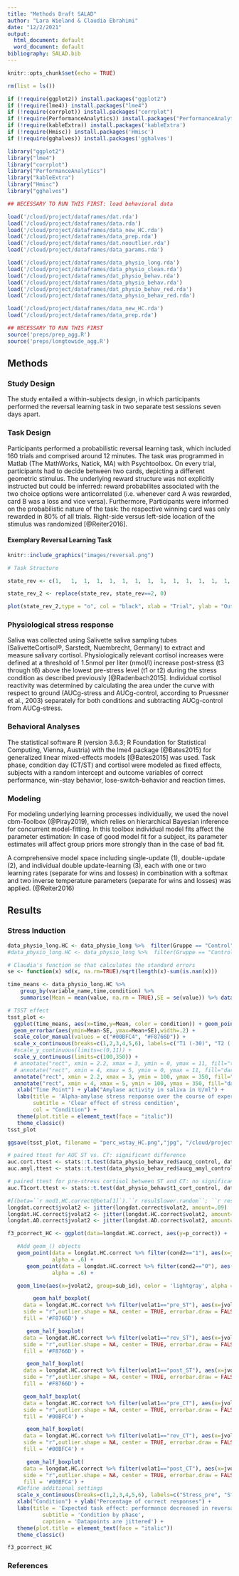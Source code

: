 ```yaml
---
title: "Methods Draft SALAD"
author: "Lara Wieland & Claudia Ebrahimi"
date: "12/2/2021"
output:
  html_document: default
  word_document: default
bibliography: SALAD.bib
---
```


```r
knitr::opts_chunk$set(echo = TRUE)
```

```r
rm(list = ls()) 

if (!require(ggplot2)) install.packages("ggplot2")
if (!require(lme4)) install.packages("lme4")
if (!require(corrplot)) install.packages("corrplot")
if (!require(PerformanceAnalytics)) install.packages("PerformanceAnalytics")
if (!require(kableExtra)) install.packages('kableExtra')
if (!require(Hmisc)) install.packages('Hmisc')
if (!require(gghalves)) install.packages('gghalves')

library("ggplot2")
library("lme4")
library("corrplot")
library("PerformanceAnalytics")
library("kableExtra")
library("Hmisc")
library("gghalves")

```


```r
## NECESSARY TO RUN THIS FIRST: load behavioral data

load('/cloud/project/dataframes/dat.rda')
load('/cloud/project/dataframes/data.rda')
load('/cloud/project/dataframes/data_new_HC.rda')
load('/cloud/project/dataframes/data_prep.rda')
load('/cloud/project/dataframes/dat.nooutlier.rda')
load('/cloud/project/dataframes/data_params.rda')

load('/cloud/project/dataframes/data_physio_long.rda')
load('/cloud/project/dataframes/data_physio_clean.rda')
load('/cloud/project/dataframes/dat_physio_behav.rda')
load('/cloud/project/dataframes/data_physio_behav.rda')
load('/cloud/project/dataframes/dat_physio_behav_red.rda')
load('/cloud/project/dataframes/data_physio_behav_red.rda')

load('/cloud/project/dataframes/data_new_HC.rda')
load('/cloud/project/dataframes/data_prep.rda')

```

```r
## NECESSARY TO RUN THIS FIRST 
source('preps/prep_agg.R')
source('preps/longtowide_agg.R')
```

## Methods

### Study Design

The study entailed a within-subjects design, in which participants performed the reversal learning task in two separate test sessions seven days apart. 

### Task Design

Participants performed a probabilistic reversal learning task, which included 160 trials and comprised around 12 minutes. The task was programmed in Matlab (The MathWorks, Natick, MA) with Psychtoolbox. On every trial, participants had to decide between two cards, depicting a different geometric stimulus. The underlying reward structure was not explicitly instructed but could be inferred: reward probabilites associated with the two choice options were anticorrelated (i.e. whenever card A was rewarded, card B was a loss and vice versa). Furthermore, Participants were informed on the probabilistic nature of the task: the respective winning card was only rewarded in 80% of all trials. Right-side versus left-side location of the stimulus was randomized [@Reiter2016].

#### Exemplary Reversal Learning Task


```r

knitr::include_graphics("images/reversal.png")

```



```r
# Task Structure

state_rev <- c(1,	1,	1,	1,	1,	1,	1,	1,	1,	1,	1,	1,	1,	1,	1,	1,	1,	1,	1,	1,	1,	1,	1,	1,	1,	1,	1,	1,	1,	1,	1,	1,	1,	1,	1,	1,	1,	1,	1,	1,	1,	1,	1, 1,	1,	1,	1,	1,	1,	1,	1,	1,	1,	1,	1,	2,	2,	2,	2,	2,	2,	2,	2,	2,	2,	2,	2,	2,	2,	2,	1,	1,	1,	1,	1,	1,	1,	1,	1,	1,	1,	1,	1,	1,	1,	1,	1,	1,	1,	1,	2,	2,	2,	2,	2,	2,	2,	2,	2,	2,	2,	2,	2,	2,	2,	1,	1,	1,	1,	1,	1,	1,	1,	1,	1,	1,	1,	1,	1,	1,	1,	1,	1,	1,	1,	2,	2,	2,	2,	2,	2,	2,	2,	2,	2, 2,	2,	2,	2,	2,	2,	2,	2,	2,	2,	2,	2,	2,	2,	2,	2,	2,	2,	2,	2,	2,	2,	2,	2,	2,	2)

state_rev_2 <- replace(state_rev, state_rev==2, 0)

plot(state_rev_2,type = "o", col = "black", xlab = "Trial", ylab = "Outcome probability", main = "Contingencies")


```

### Physiological stress response

Saliva was collected using Salivette saliva sampling tubes (SalivetteCortisol®, Sarstedt, Nuembrecht, Germany) to extract and measure salivary cortisol. Physiologically relevant cortisol increases were defined at a threshold of 1.5nmol per liter (nmol/l) increase post-stress (t3 through t6) above the lowest pre-stress level (t1 or t2) during the stress condition as described previously [@Radenbach2015]. Individual cortisol reactivity was determined by calculating the area under the curve with respect to ground (AUCg-stress and AUCg-control, according to Pruessner et al., 2003) separately for both conditions and subtracting AUCg-control from AUCg-stress. 

### Behavioral Analyses

The statistical software R (version 3.6.3; R Foundation for Statistical Computing, Vienna, Austria) with the lme4 package (@Bates2015) for generalized linear mixed-effects models [@Bates2015] was used. Task phase, condition day (CT/ST) and cortisol were modeled as fixed effects, subjects with a random intercept and outcome variables of correct performance, win-stay behavior, lose-switch-behavior and reaction times.

### Modeling

For modeling underlying learning processes individually, we used the novel cbm-Toolbox (@Piray2019), which relies on hierarchical Bayesian inference for concurrent model-fitting. In this toolbox individual model fits affect the parameter estimation: In case of good model fit for a subject, its parameter estimates will affect group priors more strongly than in the case of bad fit.

A comprehensive model space including single-update (1), double-update (2), and individual double update-learning (3), each with one or two learning rates (separate for wins and losses) in combination with a softmax and two inverse temperature parameters (separate for wins and losses) was applied. (@Reiter2016)

## Results


### Stress Induction

```r

data_physio_long.HC <- data_physio_long %>%  filter(Gruppe == "Control", marker == "amyl")
#data_physio_long.HC <- data_physio_long %>%  filter(Gruppe == "Control", marker == "cort")

# Claudia's function se that calculates the standard errors
se <- function(x) sd(x, na.rm=TRUE)/sqrt(length(x)-sum(is.nan(x)))

time_means <- data_physio_long.HC %>%
    group_by(variable_name,time,condition) %>%
    summarise(Mean = mean(value, na.rm = TRUE),SE = se(value)) %>% data.frame()

# TSST effect
tsst_plot <- 
  ggplot(time_means, aes(x=time,y=Mean, color = condition)) + geom_point() + geom_line() +      
  geom_errorbar(aes(ymin=Mean-SE, ymax=Mean+SE),width=.2) +
  scale_color_manual(values = c("#00BFC4", "#F8766D")) +
  scale_x_continuous(breaks=c(1,2,3,4,5,6), labels=c("T1 (-30)", "T2 (-2)", "T3 (+10)","T4 (+15)","T5 (+30)","T6 (45)"), limits=c(0.5, 7)) +
  #scale_y_continuous(limits=c(0,11)) +
  scale_y_continuous(limits=c(100,350)) +
  # annotate("rect", xmin = 2.2, xmax = 3, ymin = 0, ymax = 11, fill="turquoise", alpha = .2) +
  # annotate("rect", xmin = 4, xmax = 5, ymin = 0, ymax = 11, fill="darkgrey", alpha = .2) +
  annotate("rect", xmin = 2.2, xmax = 3, ymin = 100, ymax = 350, fill="turquoise", alpha = .2) +
  annotate("rect", xmin = 4, xmax = 5, ymin = 100, ymax = 350, fill="darkgrey", alpha = .2) +
   xlab("Time Point") + ylab("Amylase activity in saliva in U/ml") +
   labs(title = 'Alpha-amylase stress response over the course of experimental session',
        subtitle = 'Clear effect of stress condition',
        col = "Condition") + 
   theme(plot.title = element_text(face = "italic"))
   theme_classic()
tsst_plot

ggsave(tsst_plot, filename = "perc_wstay_HC.png","jpg", "/cloud/project/plots/committee_plots")

# paired ttest for AUC ST vs. CT: significant difference
auc.cort.ttest <- stats::t.test(data_physio_behav_red$aucg_control, data_physio_behav_red$aucg_stress, paired = TRUE)
auc.amyl.ttest <- stats::t.test(data_physio_behav_red$aucg_amyl_control, data_physio_behav_red$aucg_amyl_stress, paired = TRUE)

# paired ttest for pre-stress cortisol between ST and CT: no significant difference
auc.T1cort.ttest <- stats::t.test(dat_physio_behav$t1_cort_control, dat_physio_behav$t1_cort_stress, paired = TRUE)
```

```r
#[(beta=``r mod1.HC.correct@beta[1]`).``r resul$lower.random``; ``r resul$upper.random``], z=``r resul$zval.random``, p=``r resul$pval.random``, see Figure x). 
longdat.correct$jvolat2 <- jitter(longdat.correct$volat2, amount=.09)
longdat.HC.correct$jvolat2 <- jitter(longdat.HC.correct$volat2, amount=.09)
longdat.AD.correct$jvolat2 <- jitter(longdat.AD.correct$volat2, amount=.09)

f3_pcorrect_HC <- ggplot(data=longdat.HC.correct, aes(y=p_correct)) +

   #Add geom_() objects
   geom_point(data = longdat.HC.correct %>% filter(cond2=="1"), aes(x=jvolat2), color = '#00BFC4', size = 1.5,
              alpha = .6) +
      geom_point(data = longdat.HC.correct %>% filter(cond2=="0"), aes(x=jvolat2), color = '#F8766D', size = 1.5,
              alpha = .6) +

   geom_line(aes(x=jvolat2, group=sub_id), color = 'lightgray', alpha = .3) +

        geom_half_boxplot(
     data = longdat.HC.correct %>% filter(volat1=="pre_ST"), aes(x=jvolat2, y=p_correct), position = position_nudge(x = -.3),
     side = "r",outlier.shape = NA, center = TRUE, errorbar.draw = FALSE, width = .2,
     fill = '#F8766D') +

      geom_half_boxplot(
     data = longdat.HC.correct %>% filter(volat1=="rev_ST"), aes(x=jvolat2, y=p_correct), position = position_nudge(x = -.3),
     side = "r",outlier.shape = NA, center = TRUE, errorbar.draw = FALSE, width = .2,
     fill = '#F8766D') +

      geom_half_boxplot(
     data = longdat.HC.correct %>% filter(volat1=="post_ST"), aes(x=jvolat2, y=p_correct), position = position_nudge(x = -.3),
     side = "r",outlier.shape = NA, center = TRUE, errorbar.draw = FALSE, width = .2,
     fill = '#F8766D') +

     geom_half_boxplot(
     data = longdat.HC.correct %>% filter(volat1=="pre_CT"), aes(x=jvolat2, y=p_correct), position = position_nudge(x = -.3),
     side = "r",outlier.shape = NA, center = TRUE, errorbar.draw = FALSE, width = .2,
     fill = '#00BFC4') +

      geom_half_boxplot(
     data = longdat.HC.correct %>% filter(volat1=="rev_CT"), aes(x=jvolat2, y=p_correct), position = position_nudge(x = -.3),
     side = "r",outlier.shape = NA, center = TRUE, errorbar.draw = FALSE, width = .2,
     fill = '#00BFC4') +

      geom_half_boxplot(
     data = longdat.HC.correct %>% filter(volat1=="post_CT"), aes(x=jvolat2, y=p_correct), position = position_nudge(x = -.3),
     side = "r",outlier.shape = NA, center = TRUE, errorbar.draw = FALSE, width = .2,
     fill = '#00BFC4') +
   #Define additional settings
   scale_x_continuous(breaks=c(1,2,3,4,5,6), labels=c("Stress_pre", "Stress_rev", "Stress_post","Control_pre","Control_rev","Control_post")) +
   xlab("Condition") + ylab("Percentage of correct responses") +
   labs(title = 'Expected task effect: performance decreased in reversal phase',
           subtitle = 'Condition by phase',
           caption = 'Datapoints are jittered') +
   theme(plot.title = element_text(face = "italic"))
   theme_classic()

f3_pcorrect_HC

```


### References